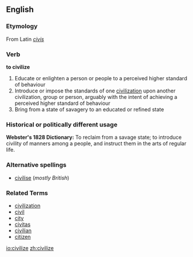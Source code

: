 ==English==

===Etymology===
From Latin ''[[civis]]''

===Verb===
'''to civilize'''
# Educate or enlighten a person or people to a perceived higher standard of behaviour
# Introduce or impose the standards of one [[civilization]] upon another civilization, group or person, arguably with the intent of achieving a perceived higher standard of behaviour
# Bring from a state of savagery to an educated or refined state
===Historical or politically different usage===
'''Webster's 1828 Dictionary:'''  To reclaim from a savage state; to introduce civility of manners among a people, and instruct them in the arts of regular life.
===Alternative spellings===
*[[civilise]] (''mostly British'')
===Related Terms===
*[[civilization]]
*[[civil]]
*[[city]]
*[[civitas]]
*[[civilian]]
*[[citizen]]

[[io:civilize]]
[[zh:civilize]]
